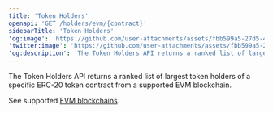 ```yaml
---
title: 'Token Holders'
openapi: 'GET /holders/evm/{contract}'
sidebarTitle: 'Token Holders'
'og:image': 'https://github.com/user-attachments/assets/fbb599a5-27d5-4c77-8c04-698d836c8f64'
'twitter:image': 'https://github.com/user-attachments/assets/fbb599a5-27d5-4c77-8c04-698d836c8f64'
'og:description': 'The Token Holders API returns a ranked list of largest token holders of a specific ERC-20 token contract from a supported EVM blockchain.'
---
```


The Token Holders API returns a ranked list of largest token holders of a specific ERC-20 token contract from a supported EVM blockchain.

See supported [EVM blockchains](https://pinax.network/en/chain).